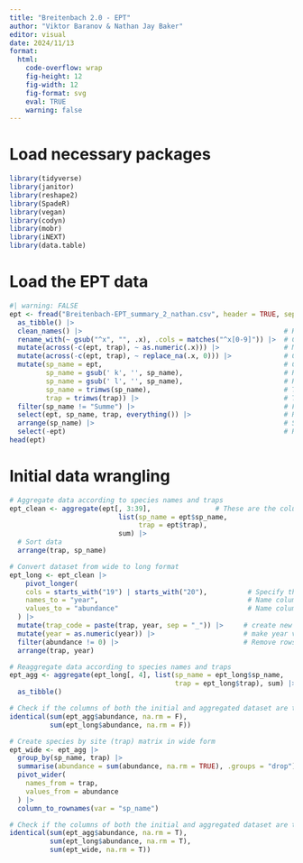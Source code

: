 ```yaml
---
title: "Breitenbach 2.0 - EPT"
author: "Viktor Baranov & Nathan Jay Baker"
editor: visual
date: 2024/11/13
format: 
  html: 
    code-overflow: wrap
    fig-height: 12
    fig-width: 12
    fig-format: svg
    eval: TRUE
    warning: false
---
```


# Load necessary packages

```r
library(tidyverse)
library(janitor)
library(reshape2)
library(SpadeR)
library(vegan)
library(codyn)
library(mobr)
library(iNEXT)
library(data.table)
```

# Load the EPT data

```r
#| warning: FALSE
ept <- fread("Breitenbach-EPT_summary_2_nathan.csv", header = TRUE, sep = ",") |> 
  as_tibble() |> 
  clean_names() |>                                                  # Homogenize column names
  rename_with(~ gsub("^x", "", .x), .cols = matches("^x[0-9]")) |>  # Change column names
  mutate(across(-c(ept, trap), ~ as.numeric(.x))) |>                # Make values numeric
  mutate(across(-c(ept, trap), ~ replace_na(.x, 0))) |>             # Convert NAs to 0
  mutate(sp_name = ept,                                             # Change column name
         sp_name = gsub(' k', '', sp_name),                         # Remove ' k' marker
         sp_name = gsub(' l', '', sp_name),                         # Remove ' l' marker
         sp_name = trimws(sp_name),                                 # Trim whitespace
         trap = trimws(trap)) |>                                    # Trim whitespace
  filter(sp_name != "Summe") |>                                     # Filter out unwanted rows
  select(ept, sp_name, trap, everything()) |>                       # Reorder columns
  arrange(sp_name) |>                                               # Sort data
  select(-ept)                                                      # Remove diptera column
head(ept)
```

# Initial data wrangling

```r
# Aggregate data according to species names and traps
ept_clean <- aggregate(ept[, 3:39],                # These are the columns (1969:2005)
                           list(sp_name = ept$sp_name, 
                                trap = ept$trap), 
                           sum) |> 
  # Sort data
  arrange(trap, sp_name)

# Convert dataset from wide to long format
ept_long <- ept_clean |> 
    pivot_longer(
    cols = starts_with("19") | starts_with("20"),          # Specify the year column to pivot
    names_to = "year",                                     # Name column that will hold year values
    values_to = "abundance"                                # Name column that will hold the counts
  ) |>
  mutate(trap_code = paste(trap, year, sep = "_")) |>     # create new column with trap_code (trap name + year)
  mutate(year = as.numeric(year)) |>                      # make year variable numeric
  filter(abundance != 0) |>                               # Remove rows where count is 0
  arrange(trap, year) 

# Reaggregate data according to species names and traps
ept_agg <- aggregate(ept_long[, 4], list(sp_name = ept_long$sp_name, 
                                         trap = ept_long$trap), sum) |> 
  as_tibble()

# Check if the columns of both the initial and aggregated dataset are the same
identical(sum(ept_agg$abundance, na.rm = F), 
          sum(ept_long$abundance, na.rm = F))

# Create species by site (trap) matrix in wide form
ept_wide <- ept_agg |> 
  group_by(sp_name, trap) |> 
  summarise(abundance = sum(abundance, na.rm = TRUE), .groups = "drop") |> 
  pivot_wider(
    names_from = trap, 
    values_from = abundance
  ) |> 
  column_to_rownames(var = "sp_name")

# Check if the columns of both the initial and aggregated dataset are the same
identical(sum(ept_agg$abundance, na.rm = T), 
          sum(ept_long$abundance, na.rm = T), 
          sum(ept_wide, na.rm = T))
```

\
